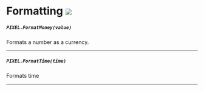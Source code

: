 # Formatting ![](http://localhost:3000/shared.png)

##### `PIXEL.FormatMoney(value)`
  Formats a number as a currency.

---
##### `PIXEL.FormatTime(time)`
  Formats time

---
